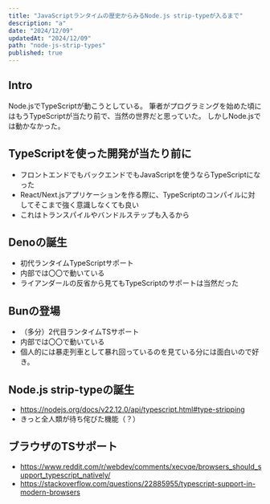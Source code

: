 ```yaml
---
title: "JavaScriptランタイムの歴史からみるNode.js strip-typeが入るまで"
description: "a"
date: "2024/12/09"
updatedAt: "2024/12/09"
path: "node-js-strip-types"
published: true
---
```


## Intro

Node.jsでTypeScriptが動こうとしている。
筆者がプログラミングを始めた頃にはもうTypeScriptが当たり前で、当然の世界だと思っていた。
しかしNode.jsでは動かなかった。

## TypeScriptを使った開発が当たり前に

- フロントエンドでもバックエンドでもJavaScriptを使うならTypeScriptになった
- React/Next.jsアプリケーションを作る際に、TypeScriptのコンパイルに対してそこまで強く意識しなくても良い
- これはトランスパイルやバンドルステップも入るから

## Denoの誕生

- 初代ランタイムTypeScriptサポート
- 内部では〇〇で動いている
- ライアンダールの反省から見てもTypeScriptのサポートは当然だった

## Bunの登場

- （多分）2代目ランタイムTSサポート
- 内部では〇〇で動いている
- 個人的には暴走列車として暴れ回っているのを見ている分には面白いので好き。

## Node.js strip-typeの誕生

- https://nodejs.org/docs/v22.12.0/api/typescript.html#type-stripping
- きっと全人類が待ち侘びた機能（？）

## ブラウザのTSサポート

- https://www.reddit.com/r/webdev/comments/xecvqe/browsers_should_support_typescript_natively/
- https://stackoverflow.com/questions/22885955/typescript-support-in-modern-browsers
